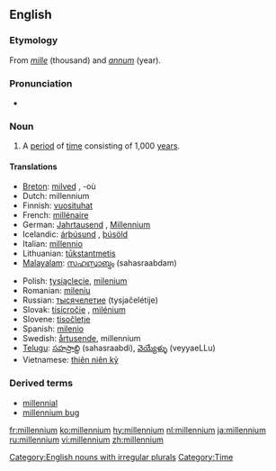 ==English==

===Etymology===
From {{L.}} ''[[mille]]'' (thousand) and ''[[annum]]'' (year).

===Pronunciation===
*{{IPA|/mɪˈlɛniəm/}}
{{rfap}}

===Noun===
{{en-noun|'''[[millennia]] '''or''' [[millenniums]]'''}}

# {{time}} A [[period]] of [[time]] consisting of 1,000 [[year]]s.

====Translations====
{{top}}
*[[Breton]]: [[milved]] {{m}}, -où {{p}}
*Dutch: millennium
*Finnish: [[vuosituhat]]
*French: [[millénaire]] {{n}}
*German: [[Jahrtausend]] {{n}}, [[Millennium]] {{n}}
*Icelandic: [[árþúsund]] {{n}}, [[þúsöld]] {{g|Icelandic}}
*Italian: [[millennio]] {{m}}
*Lithuanian: [[tūkstantmetis]] {{m}}
*[[Malayalam]]: [[സഹസ്രാബ്ദം]] (sahasraabdam)
{{mid}}
*Polish: [[tysiąclecie]], [[milenium]] {{n}}
*Romanian: [[mileniu]] {{n}}
*Russian: [[тысячелетие]] (tysjačelétije) {{n}}
*Slovak: [[tisícročie]] {{n}}, [[milénium]] {{m}}
*Slovene: [[tisočletje]] {{n}}
*Spanish: [[milenio]] {{m}}
*Swedish: [[årtusende]], millennium
*[[Telugu]]: [[సహస్రాబ్ది]] (sahasraabdi), [[వెయ్యేళ్ళు]] (veyyaeLLu)
*Vietnamese: [[thiên niên kỷ]]
{{bottom}}

===Derived terms===
*[[millennial]]
*[[millennium bug]]

[[Category:English nouns with irregular plurals]]
[[Category:Time]]

[[fr:millennium]]
[[ko:millennium]]
[[hy:millennium]]
[[nl:millennium]]
[[ja:millennium]]
[[ru:millennium]]
[[vi:millennium]]
[[zh:millennium]]